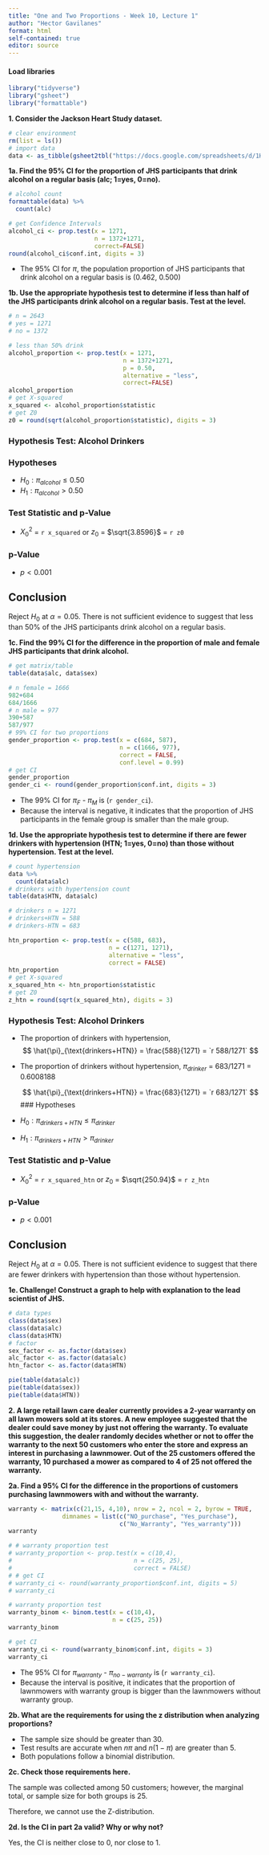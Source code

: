 ```yaml
---
title: "One and Two Proportions - Week 10, Lecture 1"
author: "Hector Gavilanes"
format: html
self-contained: true
editor: source
---
```

#### Load libraries
```r
library("tidyverse")
library("gsheet")
library("formattable")
```

**1. Consider the Jackson Heart Study dataset.**

```r
# clear environment
rm(list = ls())
# import data
data <- as_tibble(gsheet2tbl("https://docs.google.com/spreadsheets/d/1H3TP-2SBMGleriJLESOe1cdCjtSj2F76bUh5iBqC8tI/edit#gid=2142000894"))
```

**1a. Find the 95% CI for the proportion of JHS participants that drink alcohol on a regular basis (alc; 1=yes, 0=no).**
```r
# alcohol count
formattable(data) %>% 
  count(alc)

# get Confidence Intervals
alcohol_ci <- prop.test(x = 1271,
                        n = 1372+1271,
                        correct=FALSE)
round(alcohol_ci$conf.int, digits = 3)
```
- The 95% CI for $\pi$, the population proportion of JHS participants that drink alcohol on a regular basis is (0.462, 0.500)

**1b. Use the appropriate hypothesis test to determine if less than half of the JHS participants drink alcohol on a regular basis. Test at the  level.**

```r
# n = 2643
# yes = 1271
# no = 1372

# less than 50% drink
alcohol_proportion <- prop.test(x = 1271,
                                n = 1372+1271,
                                p = 0.50,
                                alternative = "less",
                                correct=FALSE)
alcohol_proportion
# get X-squared
x_squared <- alcohol_proportion$statistic
# get Z0
z0 = round(sqrt(alcohol_proportion$statistic), digits = 3)
```
### Hypothesis Test: Alcohol Drinkers

### Hypotheses

- $H_0: \pi_{alcohol} \le 0.50$
- $H_1: \pi_{alcohol} > 0.50$

### Test Statistic and p-Value

- $X^2_{0}$ = `r x_squared` or $z_0$ = $\sqrt{3.8596}$ = `r z0` 

### p-Value

- $p < 0.001$

## Conclusion

Reject $H_0$ at $\alpha = 0.05$. There is not sufficient evidence to suggest that less than 50% of the JHS participants drink alcohol on a regular basis.

**1c. Find the 99% CI for the difference in the proportion of male and female JHS participants that drink alcohol.**
```r
# get matrix/table
table(data$alc, data$sex)

# n female = 1666
982+684
684/1666
# n male = 977
390+587
587/977
# 99% CI for two proportions
gender_proportion <- prop.test(x = c(684, 587),
                               n = c(1666, 977),
                               correct = FALSE,
                               conf.level = 0.99)
# get CI
gender_proportion
gender_ci <- round(gender_proportion$conf.int, digits = 3)
```

- The 99% CI for $\pi_F$ - $\pi_M$ is (`r gender_ci`).
- Because the interval is negative, it indicates that the proportion of JHS participants in the female group is smaller than the male group.

**1d. Use the appropriate hypothesis test to determine if there are fewer drinkers with hypertension (HTN; 1=yes, 0=no) than those without hypertension. Test at the  level.**
```r
# count hypertension
data %>% 
  count(data$alc)
# drinkers with hypertension count
table(data$HTN, data$alc)

# drinkers n = 1271
# drinkers+HTN = 588
# drinkers-HTN = 683

htn_proportion <- prop.test(x = c(588, 683),
                            n = c(1271, 1271),
                            alternative = "less",
                            correct = FALSE)
htn_proportion
# get X-squared
x_squared_htn <- htn_proportion$statistic
# get Z0
z_htn = round(sqrt(x_squared_htn), digits = 3)
```
### Hypothesis Test: Alcohol Drinkers

- The proportion of drinkers with hypertension,
  <!-- $\pi_{drinker-HTN}$ = 588/1271 = 0.4105642 -->
  $$ \hat{\pi}_{\text{drinkers+HTN}} = \frac{588}{1271} = `r 588/1271` $$
  
- The proportion of drinkers without hypertension,
  $\pi_{drinker}$ = 683/1271 = 0.6008188

  $$ \hat{\pi}_{\text{drinkers+HTN}} = \frac{683}{1271} = `r 683/1271` $$
### Hypotheses

- $H_0: \pi_{drinkers+HTN} \le \pi_{drinker}$
- $H_1: \pi_{drinkers+HTN} > \pi_{drinker}$

### Test Statistic and p-Value

- $X^2_{0}$ = `r x_squared_htn` or $z_0$ = $\sqrt{250.94}$ = `r z_htn` 

### p-Value

- $p < 0.001$

## Conclusion

Reject $H_0$ at $\alpha = 0.05$. There is not sufficient evidence to suggest that there are fewer drinkers with hypertension than those without hypertension.

**1e. Challenge! Construct a graph to help with explanation to the lead scientist of JHS.**
```r
# data types
class(data$sex)
class(data$alc)
class(data$HTN)
# factor
sex_factor <- as.factor(data$sex)
alc_factor <- as.factor(data$alc)
htn_factor <- as.factor(data$HTN)

pie(table(data$alc))
pie(table(data$sex))
pie(table(data$HTN))
```

**2. A large retail lawn care dealer currently provides a 2-year warranty on all lawn mowers sold at its stores. A new employee suggested that the dealer could save money by just not offering the warranty. To evaluate this suggestion, the dealer randomly decides whether or not to offer the warranty to the next 50 customers who enter the store and express an interest in purchasing a lawnmower. Out of the 25 customers offered the warranty, 10 purchased a mower as compared to 4 of 25 not offered the warranty.**

**2a. Find a 95% CI for the difference in the proportions of customers purchasing lawnmowers with and without the warranty.**
```r
warranty <- matrix(c(21,15, 4,10), nrow = 2, ncol = 2, byrow = TRUE,
               dimnames = list(c("NO_purchase", "Yes_purchase"),
                               c("No_Warranty", "Yes_warranty")))
warranty

# # warranty proportion test
# warranty_proportion <- prop.test(x = c(10,4),
#                                  n = c(25, 25),
#                                  correct = FALSE)
# # get CI
# warranty_ci <- round(warranty_proportion$conf.int, digits = 5)
# warranty_ci

# warranty proportion test
warranty_binom <- binom.test(x = c(10,4),
                             n = c(25, 25))
warranty_binom

# get CI
warranty_ci <- round(warranty_binom$conf.int, digits = 3)
warranty_ci
```
- The 95% CI for $\pi_{warranty}$ - $\pi_{no-warranty}$ is (`r warranty_ci`).
- Because the interval is positive, it indicates that the proportion of lawnmowers with warranty group is bigger than the lawnmowers without warranty group.

**2b. What are the requirements for using the z distribution when analyzing proportions?**

- The sample size should be greater than 30.
- Test results are accurate when $n\pi$ and $n(1-\pi)$ are greater than 5.
- Both populations follow a binomial distribution.

**2c. Check those requirements here.**

The sample was collected among 50 customers; however, the marginal total, or sample size for both groups is 25. 

Therefore, we cannot use the Z-distribution.

**2d. Is the CI in part 2a valid? Why or why not?**

Yes, the CI is neither close to 0, nor close to 1.